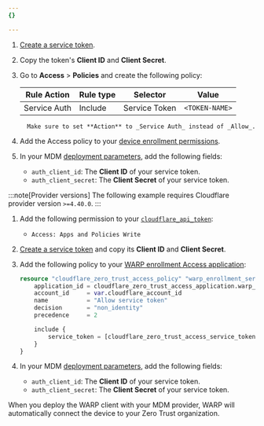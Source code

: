 ```yaml
---
{}

---
```



<Tabs syncKey="dashPlusAPI"> <TabItem label="Dashboard">

1. [Create a service token](/cloudflare-one/identity/service-tokens/#create-a-service-token).

2. Copy the token's **Client ID** and **Client Secret**.

3. Go to **Access** > **Policies** and create the following policy:

   | Rule Action  | Rule type | Selector      | Value          |
   | ------------ | --------- | ------------- | -------------- |
   | Service Auth | Include   | Service Token | `<TOKEN-NAME>` |

		 Make sure to set **Action** to _Service Auth_ instead of _Allow_.
4. Add the Access policy to your [device enrollment permissions](/cloudflare-one/connections/connect-devices/warp/deployment/device-enrollment/#set-device-enrollment-permissions).
5. In your MDM [deployment parameters](/cloudflare-one/connections/connect-devices/warp/deployment/mdm-deployment/parameters/), add the following fields:
   * `auth_client_id`: The **Client ID** of your service token.
   * `auth_client_secret`: The **Client Secret** of your service token.

</TabItem> <TabItem label="Terraform (v4)">

:::note[Provider versions]
The following example requires Cloudflare provider version `>=4.40.0`.
:::

1. Add the following permission to your [`cloudflare_api_token`](https://registry.terraform.io/providers/cloudflare/cloudflare/4.40.0/docs/resources/api_token):
	- `Access: Apps and Policies Write`

2. [Create a service token](/cloudflare-one/identity/service-tokens/#create-a-service-token) and copy its **Client ID** and **Client Secret**.

3. Add the following policy to your [WARP enrollment Access application](/cloudflare-one/connections/connect-devices/warp/deployment/device-enrollment/#set-device-enrollment-permissions):

	```tf
	resource "cloudflare_zero_trust_access_policy" "warp_enrollment_service_token" {
		application_id = cloudflare_zero_trust_access_application.warp_enrollment_app.id
		account_id     = var.cloudflare_account_id
		name           = "Allow service token"
		decision       = "non_identity"
		precedence     = 2

		include {
			service_token = [cloudflare_zero_trust_access_service_token.example_service_token.id]
		}
	}
	```
4. In your MDM [deployment parameters](/cloudflare-one/connections/connect-devices/warp/deployment/mdm-deployment/parameters/), add the following fields:
   * `auth_client_id`: The **Client ID** of your service token.
   * `auth_client_secret`: The **Client Secret** of your service token.

</TabItem> </Tabs>

When you deploy the WARP client with your MDM provider, WARP will automatically connect the device to your Zero Trust organization.
